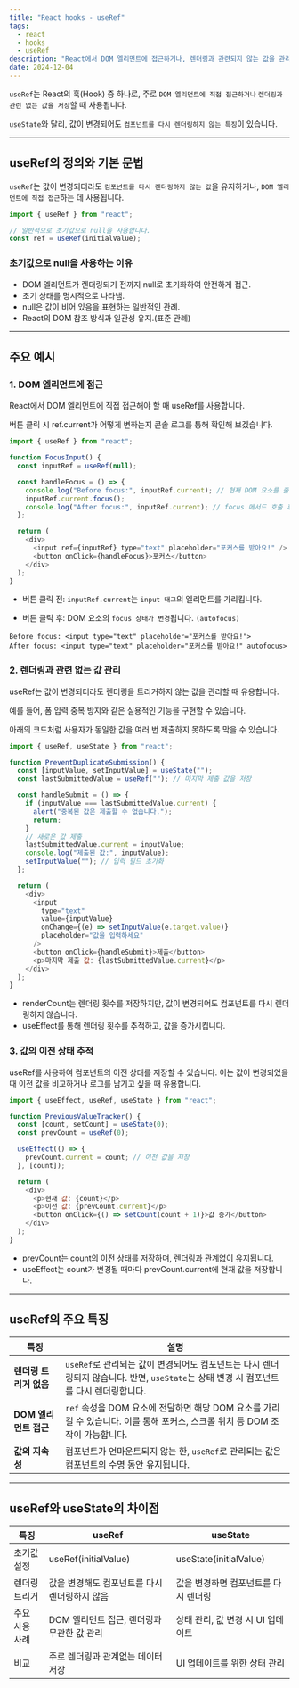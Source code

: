 ```yaml
---
title: "React hooks - useRef"
tags:
  - react
  - hooks
  - useRef
description: "React에서 DOM 엘리먼트에 접근하거나, 렌더링과 관련되지 않는 값을 관리하기 위해 사용되는 useRef 훅에 대해 알아봅니다."
date: 2024-12-04
---
```


`useRef`는 React의 훅(Hook) 중 하나로, 주로 `DOM 엘리먼트에 직접 접근하거나` `렌더링과 관련 없는 값을 저장`할 때 사용됩니다.

`useState`와 달리, 값이 변경되어도 `컴포넌트를 다시 렌더링하지 않는 특징`이 있습니다.

---

## useRef의 정의와 기본 문법

`useRef`는 값이 변경되더라도 `컴포넌트를 다시 렌더링하지 않는 값`을 유지하거나, `DOM 엘리먼트에 직접 접근`하는 데 사용됩니다.

```javascript
import { useRef } from "react";

// 일반적으로 초기값으로 null을 사용합니다.
const ref = useRef(initialValue);
```

### 초기값으로 null을 사용하는 이유

- DOM 엘리먼트가 렌더링되기 전까지 null로 초기화하여 안전하게 접근.
- 초기 상태를 명시적으로 나타냄.
- null은 값이 비어 있음을 표현하는 일반적인 관례.
- React의 DOM 참조 방식과 일관성 유지.(표준 관례)

---

## 주요 예시

### 1. DOM 엘리먼트에 접근

React에서 DOM 엘리먼트에 직접 접근해야 할 때 useRef를 사용합니다.

버튼 클릭 시 ref.current가 어떻게 변하는지 콘솔 로그를 통해 확인해 보겠습니다.

```javascript
import { useRef } from "react";

function FocusInput() {
  const inputRef = useRef(null);

  const handleFocus = () => {
    console.log("Before focus:", inputRef.current); // 현재 DOM 요소를 출력
    inputRef.current.focus();
    console.log("After focus:", inputRef.current); // focus 메서드 호출 후 출력
  };

  return (
    <div>
      <input ref={inputRef} type="text" placeholder="포커스를 받아요!" />
      <button onClick={handleFocus}>포커스</button>
    </div>
  );
}
```

- 버튼 클릭 전: `inputRef.current`는 `input 태그`의 엘리먼트를 가리킵니다.

- 버튼 클릭 후: DOM 요소의 `focus 상태가 변경`됩니다. `(autofocus)`

```text
Before focus: <input type="text" placeholder="포커스를 받아요!">
After focus: <input type="text" placeholder="포커스를 받아요!" autofocus>
```

### 2. 렌더링과 관련 없는 값 관리

useRef는 값이 변경되더라도 렌더링을 트리거하지 않는 값을 관리할 때 유용합니다.

예를 들어, 폼 입력 중복 방지와 같은 실용적인 기능을 구현할 수 있습니다.

아래의 코드처럼 사용자가 동일한 값을 여러 번 제출하지 못하도록 막을 수 있습니다.

```javascript
import { useRef, useState } from "react";

function PreventDuplicateSubmission() {
  const [inputValue, setInputValue] = useState("");
  const lastSubmittedValue = useRef(""); // 마지막 제출 값을 저장

  const handleSubmit = () => {
    if (inputValue === lastSubmittedValue.current) {
      alert("중복된 값은 제출할 수 없습니다.");
      return;
    }
    // 새로운 값 제출
    lastSubmittedValue.current = inputValue;
    console.log("제출된 값:", inputValue);
    setInputValue(""); // 입력 필드 초기화
  };

  return (
    <div>
      <input
        type="text"
        value={inputValue}
        onChange={(e) => setInputValue(e.target.value)}
        placeholder="값을 입력하세요"
      />
      <button onClick={handleSubmit}>제출</button>
      <p>마지막 제출 값: {lastSubmittedValue.current}</p>
    </div>
  );
}
```

- renderCount는 렌더링 횟수를 저장하지만, 값이 변경되어도 컴포넌트를 다시 렌더링하지 않습니다.
- useEffect를 통해 렌더링 횟수를 추적하고, 값을 증가시킵니다.

### 3. 값의 이전 상태 추적

useRef를 사용하여 컴포넌트의 이전 상태를 저장할 수 있습니다. 이는 값이 변경되었을 때 이전 값을 비교하거나 로그를 남기고 싶을 때 유용합니다.

```javascript
import { useEffect, useRef, useState } from "react";

function PreviousValueTracker() {
  const [count, setCount] = useState(0);
  const prevCount = useRef(0);

  useEffect(() => {
    prevCount.current = count; // 이전 값을 저장
  }, [count]);

  return (
    <div>
      <p>현재 값: {count}</p>
      <p>이전 값: {prevCount.current}</p>
      <button onClick={() => setCount(count + 1)}>값 증가</button>
    </div>
  );
}
```

- prevCount는 count의 이전 상태를 저장하며, 렌더링과 관계없이 유지됩니다.
- useEffect는 count가 변경될 때마다 prevCount.current에 현재 값을 저장합니다.

---

## useRef의 주요 특징

| **특징**               | **설명**                                                                                                                               |
| ---------------------- | -------------------------------------------------------------------------------------------------------------------------------------- |
| **렌더링 트리거 없음** | `useRef`로 관리되는 값이 변경되어도 컴포넌트는 다시 렌더링되지 않습니다. 반면, `useState`는 상태 변경 시 컴포넌트를 다시 렌더링합니다. |
| **DOM 엘리먼트 접근**  | `ref` 속성을 DOM 요소에 전달하면 해당 DOM 요소를 가리킬 수 있습니다. 이를 통해 포커스, 스크롤 위치 등 DOM 조작이 가능합니다.           |
| **값의 지속성**        | 컴포넌트가 언마운트되지 않는 한, `useRef`로 관리되는 값은 컴포넌트의 수명 동안 유지됩니다.                                             |

---

## useRef와 useState의 차이점

| 특징           | useRef                                        | useState                             |
| -------------- | --------------------------------------------- | ------------------------------------ |
| 초기값 설정    | useRef(initialValue)                          | useState(initialValue)               |
| 렌더링 트리거  | 값을 변경해도 컴포넌트를 다시 렌더링하지 않음 | 값을 변경하면 컴포넌트를 다시 렌더링 |
| 주요 사용 사례 | DOM 엘리먼트 접근, 렌더링과 무관한 값 관리    | 상태 관리, 값 변경 시 UI 업데이트    |
| 비교           | 주로 렌더링과 관계없는 데이터 저장            | UI 업데이트를 위한 상태 관리         |
